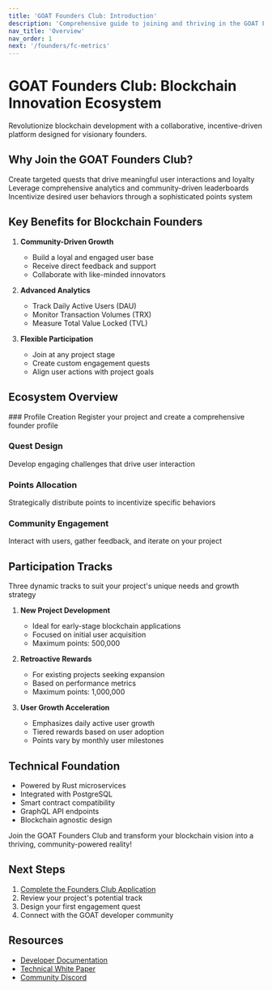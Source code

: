 ```yaml
---
title: 'GOAT Founders Club: Introduction'
description: 'Comprehensive guide to joining and thriving in the GOAT Founders Club Ecosystem'
nav_title: 'Overview'
nav_order: 1
next: '/founders/fc-metrics'
---
```


# GOAT Founders Club: Blockchain Innovation Ecosystem

<Callout type="info">
  Revolutionize blockchain development with a collaborative, incentive-driven platform designed for visionary founders.
</Callout>

## Why Join the GOAT Founders Club?

<Cards>
  <Card 
    title="Amplify User Engagement" 
    href="/founders/fc-participation"
  >
    Create targeted quests that drive meaningful user interactions and loyalty
  </Card>
  <Card 
    title="Enhance Project Visibility" 
    href="/founders/fc-metrics"
  >
    Leverage comprehensive analytics and community-driven leaderboards
  </Card>
  <Card 
    title="Strategic Reward Mechanisms" 
    href="/founders/fc-implementation"
  >
    Incentivize desired user behaviors through a sophisticated points system
  </Card>
</Cards>

## Key Benefits for Blockchain Founders

1. **Community-Driven Growth**
   - Build a loyal and engaged user base
   - Receive direct feedback and support
   - Collaborate with like-minded innovators

2. **Advanced Analytics**
   - Track Daily Active Users (DAU)
   - Monitor Transaction Volumes (TRX)
   - Measure Total Value Locked (TVL)

3. **Flexible Participation**
   - Join at any project stage
   - Create custom engagement quests
   - Align user actions with project goals

## Ecosystem Overview

<Steps>
### Profile Creation
Register your project and create a comprehensive founder profile

### Quest Design
Develop engaging challenges that drive user interaction

### Points Allocation
Strategically distribute points to incentivize specific behaviors

### Community Engagement
Interact with users, gather feedback, and iterate on your project
</Steps>

## Participation Tracks

<Callout type="warning">
  Three dynamic tracks to suit your project's unique needs and growth strategy
</Callout>

1. **New Project Development**
   - Ideal for early-stage blockchain applications
   - Focused on initial user acquisition
   - Maximum points: 500,000

2. **Retroactive Rewards**
   - For existing projects seeking expansion
   - Based on performance metrics
   - Maximum points: 1,000,000

3. **User Growth Acceleration**
   - Emphasizes daily active user growth
   - Tiered rewards based on user adoption
   - Points vary by monthly user milestones

## Technical Foundation

- Powered by Rust microservices
- Integrated with PostgreSQL
- Smart contract compatibility
- GraphQL API endpoints
- Blockchain agnostic design

<Callout type="success">
  Join the GOAT Founders Club and transform your blockchain vision into a thriving, community-powered reality!
</Callout>

## Next Steps

1. [Complete the Founders Club Application](https://pgbrom5miw8.typeform.com/to/axAe1as0)
2. Review your project's potential track
3. Design your first engagement quest
4. Connect with the GOAT developer community

## Resources

- [Developer Documentation](https://founders.goat.network/)
- [Technical White Paper](https://founders.goat.network/)
- [Community Discord](https://discord.gg/99WEU3Y4)
